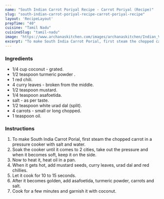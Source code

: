 ---
name: "South Indian Carrot Poriyal Recipe - Carrot Poriyal (Recipe)"
slug: "south-indian-carrot-poriyal-recipe-carrot-poriyal-recipe"
layout: 'RecipeLayout'
prepTime: "40"
cuisine: "Tamil Nadu"
cuisineSlug: "tamil-nadu"
image: "https://www.archanaskitchen.com/images/archanaskitchen/Indian_Vegetables_Dry/carrot_poriyal_sabzi_south_indian_curry_Recipe.jpg"
excerpt: "To make South India Carrot Porial, first steam the chopped carrot in a pressure cooker with salt and water"
---

### Ingredients

-  1/4 cup coconut - grated.
-  1/2 teaspoon turmeric powder .
-  1 red chili.
-  4 curry leaves - broken from the middle.
-  1/2 teaspoon mustard.
-  1/4 teaspoon asafoetida.
-  salt - as per taste.
-  1/2 teaspoon white urad dal (split).
- 4 carrots - small or long chopped.
-  1 teaspoon oil.

### Instructions

1. To make South India Carrot Porial, first steam the chopped carrot in a pressure cooker with salt and water.
1. Soak the cooker until it comes to 2 cities, take out the pressure and when it becomes soft, keep it on the side.
1. Now to heat it, heat oil in a pan.
1. When it gets hot, add mustard seeds, curry leaves, urad dal and red chillies.
1. Let it cook for 10 to 15 seconds.
1. After it becomes golden, add asafoetida, turmeric powder, carrots and salt.
1. Cook for a few minutes and garnish it with coconut.
